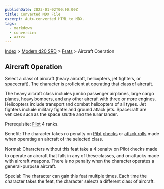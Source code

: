 ```yaml
---
publishDate: 2023-01-02T00:00:00Z
title: Converted MDX File
excerpt: Auto-converted HTML to MDX.
tags:
  - markdown
  - conversion
  - Astro
---
```






[Index](-index) > [Modern d20 SRD](modern-d20-srd-index) > [Feats](modern-d20-srd-feats-index) > Aircraft Operation




## Aircraft Operation


Select a class of aircraft (heavy aircraft, helicopters, jet fighters, or spacecraft). The character is proficient at operating that class of aircraft.


The heavy aircraft class includes jumbo passenger airplanes, large cargo planes, heavy bombers, and any other aircraft with three or more engines. Helicopters include transport and combat helicopters of all types. Jet fighters include military fighter and ground attack jets. Spacecraft are vehicles such as the space shuttle and the lunar lander.


Prerequisite: [Pilot](modern-d20-srd-skills-pilot) 4 ranks.


Benefit: The character takes no penalty on [Pilot](modern-d20-srd-skills-pilot) [checks](modern-d20-srd-skills-skill-basics-php#skill-check-index) or [attack
  rolls](modern-d20-srd-combat-attack-roll) made when operating an aircraft of the selected class.


Normal: Characters without this feat take a 4 penalty on [Pilot](modern-d20-srd-skills-pilot) [checks](modern-d20-srd-skills-skill-basics-php#skill-check-index) made to operate an aircraft that falls in any of these classes, and on attacks made with aircraft weapons. There is no penalty when the character operates a general-purpose aircraft.


Special: The character can gain this feat multiple times. Each time the character takes the feat, the character selects a different class of aircraft.



